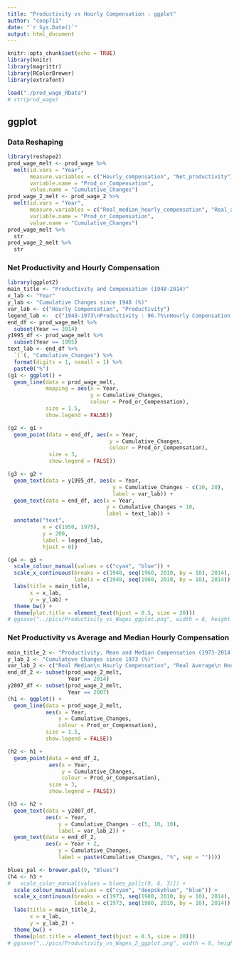 ```yaml
---
title: "Productivity vs Hourly Compensation : ggplot"
author: "coop711"
date: "`r Sys.Date()`"
output: html_document
---
```


```r
knitr::opts_chunk$set(echo = TRUE)
library(knitr)
library(magrittr)
library(RColorBrewer)
library(extrafont)
```

<!--
## Data
-->

```r
load("./prod_wage_RData")
# str(prod_wage)
```

## ggplot

### Data Reshaping

```r
library(reshape2)
prod_wage_melt <- prod_wage %>% 
  melt(id.vars = "Year", 
       measure.variables = c("Hourly_compensation", "Net_productivity"),
       variable.name = "Prod_or_Compensation", 
       value.name = "Cumulative_Changes")
prod_wage_2_melt <- prod_wage_2 %>%
  melt(id.vars = "Year", 
       measure.variables = c("Real_median_hourly_compensation", "Real_average_hourly_compensation", "Net_productivity"), 
       variable.name = "Prod_or_Compensation", 
       value.name = "Cumulative_Changes")
prod_wage_melt %>% 
  str
prod_wage_2_melt %>% 
  str
```

<P style = "page-break-before:always">

### Net Productivity and Hourly Compensation

```r
library(ggplot2)
main_title <- "Productivity and Compensation (1948-2014)"
x_lab <- "Year"
y_lab <- "Cumulative Changes since 1948 (%)"
var_lab <- c("Hourly Compensation", "Productivity")
legend_lab <-  c("1948-1973\nProductivity : 96.7%\nHourly Compensation : 91.3%", "1973-2014\nProductivity : 72.2%\nHourly Compensation : 9.2%")
end_df <- prod_wage_melt %>% 
  subset(Year == 2014)
y1995_df <- prod_wage_melt %>% 
  subset(Year == 1995)
text_lab <- end_df %>% 
  `[`(, "Cumulative_Changes") %>%
  format(digits = 1, nsmall = 1) %>%
  paste0("%")
(g1 <- ggplot() +
  geom_line(data = prod_wage_melt, 
            mapping = aes(x = Year, 
                          y = Cumulative_Changes, 
                          colour = Prod_or_Compensation), 
            size = 1.5, 
            show.legend = FALSE))
```

<P style = "page-break-before:always">

```r
(g2 <- g1 + 
  geom_point(data = end_df, aes(x = Year, 
                                y = Cumulative_Changes, 
                                colour = Prod_or_Compensation), 
             size = 3, 
             show.legend = FALSE))
```

<P style = "page-break-before:always">

```r
(g3 <- g2 +
  geom_text(data = y1995_df, aes(x = Year, 
                                 y = Cumulative_Changes - c(10, 20), 
                                 label = var_lab)) +
  geom_text(data = end_df, aes(x = Year, 
                               y = Cumulative_Changes + 10, 
                               label = text_lab)) +
  annotate("text", 
           x = c(1950, 1975), 
           y = 200, 
           label = legend_lab, 
           hjust = 0))
```

<P style = "page-break-before:always">

```r
(g4 <- g3 +
  scale_colour_manual(values = c("cyan", "blue")) + 
  scale_x_continuous(breaks = c(1948, seq(1960, 2010, by = 10), 2014), 
                     labels = c(1948, seq(1960, 2010, by = 10), 2014)) +
  labs(title = main_title, 
       x = x_lab, 
       y = y_lab) + 
  theme_bw() +
  theme(plot.title = element_text(hjust = 0.5, size = 20)))
# ggsave("../pics/Productivity_vs_Wages_ggplot.png", width = 8, height = 6)
```

<P style = "page-break-before:always"/>

### Net Productivity vs Average and Median Hourly Compensation

```r
main_title_2 <- "Productivity, Mean and Median Compensation (1973-2014)"
y_lab_2 <- "Cumulatove Changes since 1973 (%)"
var_lab_2 <- c("Real Median\n Hourly Compensation", "Real Average\n Hourly Compensation", "Net Productivity")
end_df_2 <- subset(prod_wage_2_melt, 
                   Year == 2014)
y2007_df <- subset(prod_wage_2_melt, 
                   Year == 2007)
(h1 <- ggplot() +
  geom_line(data = prod_wage_2_melt, 
            aes(x = Year, 
                y = Cumulative_Changes, 
                colour = Prod_or_Compensation), 
            size = 1.5, 
            show.legend = FALSE))
```

<P style = "page-break-before:always">

```r
(h2 <- h1 + 
  geom_point(data = end_df_2, 
             aes(x = Year, 
                 y = Cumulative_Changes, 
                 colour = Prod_or_Compensation), 
             size = 3, 
             show.legend = FALSE))
```

<P style = "page-break-before:always">

```r
(h3 <- h2 +
  geom_text(data = y2007_df, 
            aes(x = Year, 
                y = Cumulative_Changes - c(5, 10, 10), 
                label = var_lab_2)) +
  geom_text(data = end_df_2, 
            aes(x = Year + 2, 
                y = Cumulative_Changes, 
                label = paste(Cumulative_Changes, "%", sep = ""))))
```

<P style = "page-break-before:always">

```r
blues_pal <- brewer.pal(9, "Blues")
(h4 <- h3 +
#   scale_color_manual(values = blues_pal[c(9, 6, 3)]) +
  scale_colour_manual(values = c("cyan", "deepskyblue", "blue")) + 
  scale_x_continuous(breaks = c(1973, seq(1980, 2010, by = 10), 2014), 
                     labels = c(1973, seq(1980, 2010, by = 10), 2014)) +
  labs(title = main_title_2, 
       x = x_lab, 
       y = y_lab_2) + 
  theme_bw() +
  theme(plot.title = element_text(hjust = 0.5, size = 20)))
# ggsave("../pics/Productivity_vs_Wages_2_ggplot.png", width = 8, height = 6)
```

<!--
### Save

```r
save.image("./prod_wage_add.RData")
```
-->